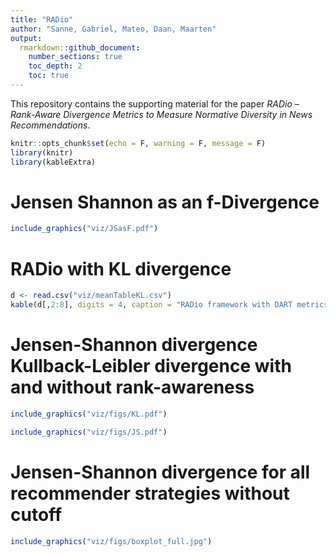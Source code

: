 ```yaml
---
title: "RADio"
author: "Sanne, Gabriel, Mateo, Daan, Maarten"
output: 
  rmarkdown::github_document:
    number_sections: true
    toc_depth: 2
    toc: true
---
```


This repository contains the supporting material for the paper *RADio – Rank-Aware Divergence Metrics to Measure Normative Diversity in News Recommendations*.

```r
knitr::opts_chunk$set(echo = F, warning = F, message = F)
library(knitr)
library(kableExtra)

```

# Jensen Shannon as an f-Divergence

```r
include_graphics("viz/JSasF.pdf")

```

# RADio with KL divergence

```r

d <- read.csv("viz/meanTableKL.csv")
kable(d[,2:8], digits = 4, caption = "RADio framework with DART metrics based on KL divergence with recommendation algorithms on the MIND dataset. From left to right:  Calibration (topic), Calibration (complexity), Fragmentation, Activation, Representation and Alternative Voices. These metrics are executed on a random sample of 35.000 users, with rank-awareness, and without cutoff point.")
```

# Jensen-Shannon divergence Kullback-Leibler divergence with and without rank-awareness

```r
include_graphics("viz/figs/KL.pdf")

```

```r
include_graphics("viz/figs/JS.pdf")

```



# Jensen-Shannon divergence for all recommender strategies without cutoff

```r
include_graphics("viz/figs/boxplot_full.jpg")
```


